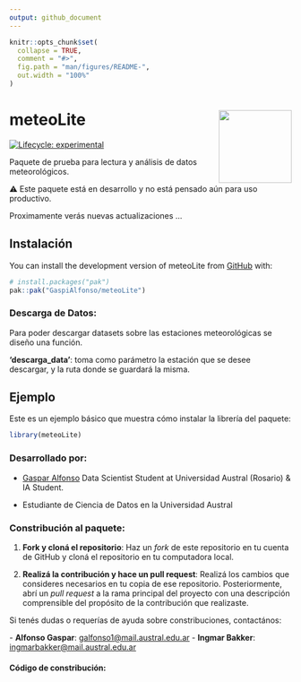 ```yaml
---
output: github_document
---
```


<!-- README.md is generated from README.Rmd. Please edit that file -->

```r
knitr::opts_chunk$set(
  collapse = TRUE,
  comment = "#>",
  fig.path = "man/figures/README-",
  out.width = "100%"
)
```

# meteoLite <img src="figures/meteoLite-original.png" align="right" width="130"/>
<!-- badges: start -->

[![Lifecycle:
experimental](https://img.shields.io/badge/lifecycle-experimental-orange.svg)](https://lifecycle.r-lib.org/articles/stages.html#experimental)
<!-- badges: end -->

Paquete de prueba para lectura y análisis de datos meteorológicos.

⚠️ Este paquete está en desarrollo y no está pensado aún para uso productivo. 

Proximamente verás nuevas actualizaciones ...

## Instalación

You can install the development version of meteoLite from [GitHub](https://github.com/) with:

``` r
# install.packages("pak")
pak::pak("GaspiAlfonso/meteoLite")
```

### Descarga de Datos:

Para poder descargar datasets sobre las estaciones meteorológicas  se diseño una función.

**'descarga_data'**: toma como parámetro la estación que se desee descargar, y la ruta donde se guardará la misma.

## Ejemplo

Este es un ejemplo básico que muestra cómo instalar la librería del paquete:

``` r
library(meteoLite)
```

### Desarrollado por:

- [Gaspar Alfonso](https://github.com/GaspiAlfonso)
  Data Scientist Student at Universidad Austral (Rosario) & IA Student. 
  
- []()
  Estudiante de Ciencia de Datos en la Universidad Austral

### Constribución al paquete:
1. **Fork y cloná el repositorio**: Haz un *fork* de este repositorio en tu cuenta de GitHub y cloná el repositorio en tu computadora local.

2. **Realizá la contribución y hace un pull request**: Realizá los cambios  que consideres necesarios en tu copia de ese repositorio. 
Posteriormente, abrí un *pull request* a la rama principal del proyecto con una descripción comprensible del propósito de la contribución que realizaste. 

Si tenés dudas o requerías de ayuda sobre constribuciones, contactános:

\- **Alfonso Gaspar**: [galfonso1@mail.austral.edu.ar](mailto:galfonso1@mail.austral.edu.ar)
\- **Ingmar Bakker**: [ingmarbakker@mail.austral.edu.ar](mailto:ingmarbakker@mail.austral.edu.ar)

#### Código de constribución:

